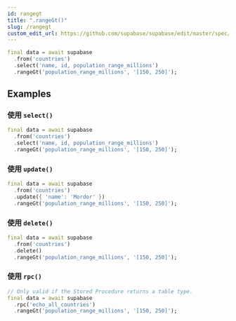 ```yaml
---
id: rangegt
title: ".rangeGt()"
slug: /rangegt
custom_edit_url: https://github.com/supabase/supabase/edit/master/spec/supabase_dart_v1.yml
---
```




```dart
final data = await supabase
  .from('countries')
  .select('name, id, population_range_millions')
  .rangeGt('population_range_millions', '[150, 250]');
```


















## Examples

### 使用 `select()`



```dart
final data = await supabase
  .from('countries')
  .select('name, id, population_range_millions')
  .rangeGt('population_range_millions', '[150, 250]');
```

### 使用 `update()`



```dart
final data = await supabase
  .from('countries')
  .update({ 'name': 'Mordor' })
  .rangeGt('population_range_millions', '[150, 250]');
```

### 使用 `delete()`



```dart
final data = await supabase
  .from('countries')
  .delete()
  .rangeGt('population_range_millions', '[150, 250]');
```

### 使用 `rpc()`



```dart
// Only valid if the Stored Procedure returns a table type.
final data = await supabase
  .rpc('echo_all_countries')
  .rangeGt('population_range_millions', '[150, 250]');
```